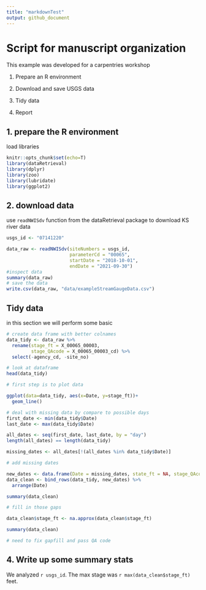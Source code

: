 ```yaml
---
title: "markdownTest"
output: github_document
---
```


# Script for manuscript organization  

This example was developed for a carpentries workshop  

1. Prepare an R environment  

2. Download and save USGS data

3. Tidy data  

4. Report  

## 1. prepare the R environment  

load libraries 

```r
knitr::opts_chunk$set(echo=T)
library(dataRetrieval)
library(dplyr)
library(zoo)
library(lubridate)
library(ggplot2)
```


## 2. download data  
use `readNWISdv` function from the dataRetrieval package  to download KS river data
```r
usgs_id <- "07141220"

data_raw <- readNWISdv(siteNumbers = usgs_id,
                       parameterCd = "00065",
                       startDate = "2018-10-01",
                       endDate = "2021-09-30")
#inspect data  
summary(data_raw)
# save the data
write.csv(data_raw, "data/exampleStreamGaugeData.csv")
```

## Tidy data  

in this section we will perform some basic 

```r
# create data frame with better colnames
data_tidy <- data_raw %>% 
  rename(stage_ft = X_00065_00003,
         stage_QAcode = X_00065_00003_cd) %>% 
  select(-agency_cd, -site_no)

# look at dataframe  
head(data_tidy)

# first step is to plot data

ggplot(data=data_tidy, aes(x=Date, y=stage_ft))+
  geom_line()

# deal with missing data by compare to possible days
first_date <- min(data_tidy$Date)
last_date <- max(data_tidy$Date)

all_dates <- seq(first_date, last_date, by = "day")
length(all_dates) == length(data_tidy)

missing_dates <- all_dates[!(all_dates %in% data_tidy$Date)]

# add missing dates

new_dates <- data.frame(Date = missing_dates, state_ft = NA, stage_QAcode = "Gapfill")
data_clean <- bind_rows(data_tidy, new_dates) %>% 
  arrange(Date)

summary(data_clean)

# fill in those gaps 

data_clean$stage_ft <- na.approx(data_clean$stage_ft)

summary(data_clean)

# need to fix gapfill and pass QA code
```


## 4. Write up some summary stats  

We analyzed `r usgs_id`.  The max stage was `r max(data_clean$stage_ft)` feet.

